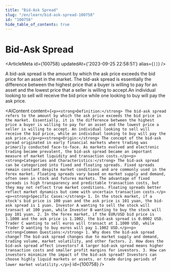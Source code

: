 ```yaml
---
title: "Bid-Ask Spread"
slug: "/en/learn/bid-ask-spread-100758"
id: "100758"
hide_table_of_contents: true
---
```



# Bid-Ask Spread

<ArticleMeta id={100758} updatedAt={'2023-09-25 22:58:51'} alias={`[]`} />
<div className='border-solid border-b border-t-0 my-4 border-[var(--ifm-color-gray-300)]' />

A bid-ask spread is the amount by which the ask price exceeds the bid price for an asset in the market. The bid-ask spread is essentially the difference between the highest price that a buyer is willing to pay for an asset and the lowest price that a seller is willing to accept.An individual looking to sell will receive the bid price while one looking to buy will pay the ask price.

<AIContent content={`<p><strong>Definition:</strong> The bid-ask spread refers to the amount by which the ask price exceeds the bid price in the market. Essentially, it is the difference between the highest price a buyer is willing to pay for an asset and the lowest price a seller is willing to accept. An individual looking to sell will receive the bid price, while an individual looking to buy will pay the ask price.</p><p><strong>Origin:</strong> The concept of the bid-ask spread originated in early financial markets where trading was primarily conducted face-to-face. As markets evolved and electronic trading became prevalent, the bid-ask spread became an important measure of market liquidity and transaction costs.</p><p><strong>Categories and Characteristics:</strong> The bid-ask spread can be categorized into fixed and floating spreads. Fixed spreads remain constant despite market conditions and are commonly used in the forex market. Floating spreads vary based on market supply and demand, often seen in stock and futures markets. The advantage of fixed spreads is high transparency and predictable transaction costs, but they may not reflect true market conditions. Floating spreads better reflect market dynamics but come with uncertain transaction costs.</p><p><strong>Specific Cases:</strong> 1. In the stock market, if a stock's bid price is 100 yuan and the ask price is 101 yuan, the bid-ask spread is 1 yuan. Investor A wanting to sell the stock will transact at 100 yuan, while Investor B wanting to buy the stock will pay 101 yuan. 2. In the forex market, if the EUR/USD bid price is 1.1000 and the ask price is 1.1002, the bid-ask spread is 0.0002 USD. Trader C wanting to sell euros will transact at 1.1000 USD, while Trader D wanting to buy euros will pay 1.1002 USD.</p><p><strong>Common Questions:</strong> 1. Why does the bid-ask spread change? The bid-ask spread changes due to market supply and demand, trading volume, market volatility, and other factors. 2. How does the bid-ask spread affect investors? A larger bid-ask spread means higher transaction costs and smaller profit margins for investors. 3. How can investors minimize the impact of the bid-ask spread? Investors can choose highly liquid markets or assets, or trade during periods of lower market volatility.</p>`} id={100758} />
